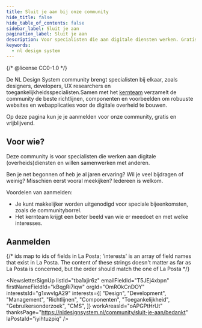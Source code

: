```yaml
---
title: Sluit je aan bij onze community
hide_title: false
hide_table_of_contents: false
sidebar_label: Sluit je aan
pagination_label: Sluit je aan
description: Voor specialisten die aan digitale diensten werken. Gratis en vrijblijvend.
keywords:
  - nl design system
---
```


{/* @license CC0-1.0 */}


De NL Design System community brengt specialisten bij elkaar, zoals designers, developers, UX researchers en toegankelijkheidsspecialisten.Samen met het [kernteam](/project/kernteam) verzamelt de community de beste richtlijnen, componenten en voorbeelden om robuuste websites en webapplicaties voor de digitale overheid te bouwen.

Op deze pagina kun je je aanmelden voor onze community, gratis en vrijblijvend.

## Voor wie?

Deze community is voor specialisten die werken aan digitale (overheids)diensten en willen samenwerken met anderen.

Ben je net begonnen of heb je al jaren ervaring? Wil je veel bijdragen of weinig? Misschien eerst vooral meekijken? Iedereen is welkom.

Voordelen van aanmelden:

- Je kunt makkelijker worden uitgenodigd voor speciale bijeenkomsten, zoals de communityborrel.
- Het kernteam krijgt een beter beeld van wie er meedoet en met welke interesses.

## Aanmelden

{/* ids map to ids of fields in La Posta; 'interests' is an array of field names that exist in La Posta. The content of these strings doesn't matter as far as La Posta is concerned, but the order should match the one of La Posta */}

<NewsletterSignUp
  listId="tba1xjir6z"
  emailFieldId="T5JEj4xbpn"
  firstNameFieldId="kBqgRi7iqw"
  orgId="OmROkCnDOY"
  interestsId="g1xwvlgA29"
  interests={[
    "Design",
    "Development",
    "Management",
    "Richtlijnen",
    "Componenten",
    "Toegankelijkheid",
    "Gebruikersonderzoek",
    "CMS",
  ]}
  workAreasId="oAPGPtHrUt"
  thanksPage="https://nldesignsystem.nl/community/sluit-je-aan/bedankt"
  laPostaId="iyihtuzpiq"
/>
